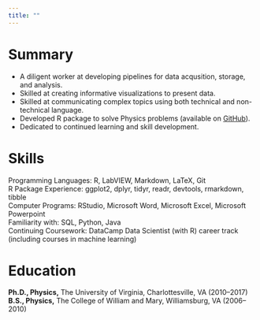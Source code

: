 ```yaml
---
title: ""
---
```


# Summary 

* A diligent worker at developing pipelines for data acqusition, storage, and 
analysis.
* Skilled at creating informative visualizations to present data. 
* Skilled at communicating complex topics using both technical and 
non-technical language. 
* Developed R package to solve Physics problems (available on 
[GitHub](https://github.com/bgrich/starkr)). 
* Dedicated to continued learning and skill development. 

# Skills 

Programming Languages: R, LabVIEW, Markdown, LaTeX, Git  
R Package Experience: ggplot2, dplyr, tidyr, readr, devtools, rmarkdown, tibble  
Computer Programs: RStudio, Microsoft Word, Microsoft Excel, 
Microsoft Powerpoint  
Familiarity with: SQL, Python, Java  
Continuing Coursework: DataCamp Data Scientist (with R) career track (including 
courses in machine learning)  

# Education 

**Ph.D., Physics,** The University of Virginia, Charlottesville, VA (2010--2017)  
**B.S., Physics,** The College of William and Mary, Williamsburg, VA (2006--2010)

